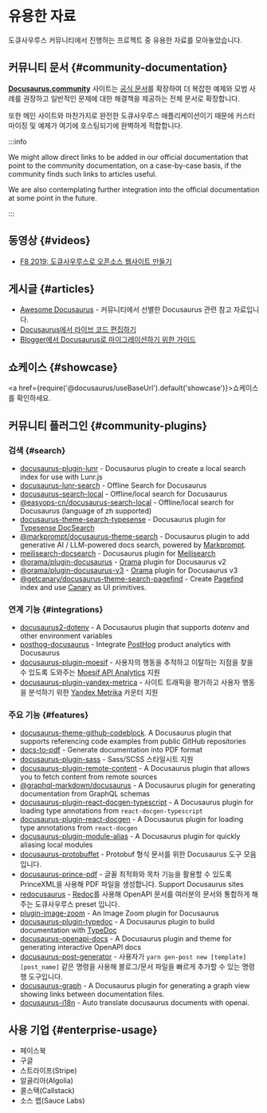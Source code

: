 # 유용한 자료

도큐사우루스 커뮤니티에서 진행하는 프로젝트 중 유용한 자료를 모아놓았습니다.

## 커뮤니티 문서 {#community-documentation}

**[Docusaurus.community](https://docusaurus.community)** 사이트는 [공식 문서](/docs)를 확장하여 더 복잡한 예제와 모범 사례를 권장하고 일반적인 문제에 대한 해결책을 제공하는 전체 문서로 확장합니다.

또한 메인 사이트와 마찬가지로 완전한 도큐사우루스 애플리케이션이기 때문에 커스터마이징 및 예제가 여기에 호스팅되기에 완벽하게 적합합니다.

:::info

We might allow direct links to be added in our official documentation that point to the community documentation, on a case-by-case basis, if the community finds such links to articles useful.

We are also contemplating further integration into the official documentation at some point in the future.

:::

## 동영상 {#videos}

- [F8 2019: 도큐사우루스로 오픈소스 웹사이트 만들기](https://www.youtube.com/watch?v=QcGJsf6mgZE)

## 게시글 {#articles}

- [Awesome Docusaurus](https://github.com/webbertakken/awesome-docusaurus#readme) - 커뮤니티에서 선별한 Docusaurus 관련 참고 자료입니다.
- [Docusaurus에서 라이브 코드 편집하기](https://dev.to/mrmuhammadali/live-code-editing-in-docusaurus-ux-at-its-best-2hj1)
- [Blogger에서 Docusaurus로 마이그레이션하기 위한 가이드](https://blog.johnnyreilly.com/definitive-guide-to-migrating-from-blogger-to-docusaurus)

## 쇼케이스 {#showcase}

<a href={require('@docusaurus/useBaseUrl').default('showcase')}>쇼케이스</a>를 확인하세요.

## 커뮤니티 플러그인 {#community-plugins}

### 검색 {#search}

- [docusaurus-plugin-lunr](https://github.com/daldridge/docusaurus-plugin-lunr) - Docusaurus plugin to create a local search index for use with Lunr.js
- [docusaurus-lunr-search](https://github.com/lelouch77/docusaurus-lunr-search) - Offline Search for Docusaurus
- [docusaurus-search-local](https://github.com/cmfcmf/docusaurus-search-local) - Offline/local search for Docusaurus
- [@easyops-cn/docusaurus-search-local](https://github.com/easyops-cn/docusaurus-search-local) - Offline/local search for Docusaurus (language of zh supported)
- [docusaurus-theme-search-typesense](https://github.com/typesense/docusaurus-theme-search-typesense) - Docusaurus plugin for [Typesense DocSearch](https://typesense.org/docs/latest/guide/docsearch.html)
- [@markprompt/docusaurus-theme-search](https://github.com/motifland/markprompt-js/tree/main/packages/docusaurus-theme-search) - Docusaurus plugin to add generative AI / LLM-powered docs search, powered by [Markprompt](https://markprompt.com).
- [meilisearch-docsearch](https://github.com/tauri-apps/meilisearch-docsearch) - Docusaurus plugin for [Meilisearch](https://www.meilisearch.com)
- [@orama/plugin-docusaurus](https://github.com/askorama/orama/tree/main/packages/plugin-docusaurus) - [Orama](https://askorama.ai/) plugin for Docusaurus v2
- [@orama/plugin-docusaurus-v3](https://github.com/askorama/orama/tree/main/packages/plugin-docusaurus-v3) - [Orama](https://askorama.ai/) plugin for Docusaurus v3
- [@getcanary/docusaurus-theme-search-pagefind](https://getcanary.dev/docs/integrations/docusaurus.html) - Create [Pagefind](https://pagefind.app/) index and use [Canary](https://github.com/fastrepl/canary) as UI primitives.

### 연계 기능 {#integrations}

- [docusaurus2-dotenv](https://github.com/jonnynabors/docusaurus2-dotenv) - A Docusaurus plugin that supports dotenv and other environment variables
- [posthog-docusaurus](https://github.com/PostHog/posthog-docusaurus) - Integrate [PostHog](https://posthog.com/) product analytics with Docusaurus
- [docusaurus-plugin-moesif](https://github.com/Moesif/docusaurus-plugin-moesif) - 사용자의 행동을 추적하고 이탈하는 지점을 찾을 수 있도록 도와주는 [Moesif API Analytics](https://www.moesif.com/) 지원
- [docusaurus-plugin-yandex-metrica](https://github.com/sgromkov/docusaurus-plugin-yandex-metrica) - 사이트 트래픽을 평가하고 사용자 행동을 분석하기 위한 [Yandex Metrika](https://metrika.yandex.ru/) 카운터 지원

### 주요 기능 {#features}

- [docusaurus-theme-github-codeblock](https://github.com/saucelabs/docusaurus-theme-github-codeblock). A Docusaurus plugin that supports referencing code examples from public GitHub repositories
- [docs-to-pdf](https://github.com/jean-humann/docs-to-pdf) - Generate documentation into PDF format
- [docusaurus-plugin-sass](https://github.com/rlamana/docusaurus-plugin-sass) - Sass/SCSS 스타일시트 지원
- [docusaurus-plugin-remote-content](https://github.com/rdilweb/docusaurus-plugin-remote-content) - A Docusaurus plugin that allows you to fetch content from remote sources
- [@graphql-markdown/docusaurus](https://github.com/graphql-markdown/graphql-markdown) - A Docusaurus plugin for generating documentation from GraphQL schemas
- [docusaurus-plugin-react-docgen-typescript](https://github.com/atomicpages/docusaurus-plugin-react-docgen-typescript) - A Docusaurus plugin for loading type annotations from `react-docgen-typescript`
- [docusaurus-plugin-react-docgen](https://github.com/atomicpages/docusaurus-plugin-react-docgen) - A Docusaurus plugin for loading type annotations from `react-docgen`
- [docusaurus-plugin-module-alias](https://github.com/atomicpages/docusaurus-plugin-module-alias) - A Docusaurus plugin for quickly aliasing local modules
- [docusaurus-protobuffet](https://github.com/protobuffet/docusaurus-protobuffet) - Protobuf 형식 문서를 위한 Docusaurus 도구 모음입니다.
- [docusaurus-prince-pdf](https://github.com/signcl/docusaurus-prince-pdf) - 글꼴 최적화와 목차 기능을 활용할 수 있도록 PrinceXML을 사용해 PDF 파일을 생성합니다. Support Docusaurus sites
- [redocusaurus](https://github.com/rohit-gohri/redocusaurus) - [Redoc](https://github.com/redocly/redoc)를 사용해 OpenAPI 문서를 여러분의 문서와 통합하게 해주는 도큐사우루스 preset 입니다.
- [plugin-image-zoom](https://github.com/flexanalytics/plugin-image-zoom) - An Image Zoom plugin for Docusaurus
- [docusaurus-plugin-typedoc](https://github.com/tgreyuk/typedoc-plugin-markdown/tree/master/packages/docusaurus-plugin-typedoc) - A Docusaurus plugin to build documentation with [TypeDoc](https://typedoc.org/)
- [docusaurus-openapi-docs](https://github.com/PaloAltoNetworks/docusaurus-openapi-docs) - A Docusaurus plugin and theme for generating interactive OpenAPI docs
- [docusaurus-post-generator](https://github.com/moojing/docusaurus-post-generator) - 사용자가 `yarn gen-post new [template] [post_name]` 같은 명령을 사용해 블로그/문서 파일을 빠르게 추가할 수 있는 명령행 도구입니다.
- [docusaurus-graph](https://github.com/Arsero/docusaurus-graph) - A Docusaurus plugin for generating a graph view showing links between documentation files.
- [docusaurus-i18n](https://github.com/moonrailgun/docusaurus-i18n) - Auto translate docusaurus documents with openai.

## 사용 기업 {#enterprise-usage}

- 페이스북
- 구글
- 스트라이프(Stripe)
- 알골리아(Algolia)
- 콜스택(Callstack)
- 소스 랩(Sauce Labs)
